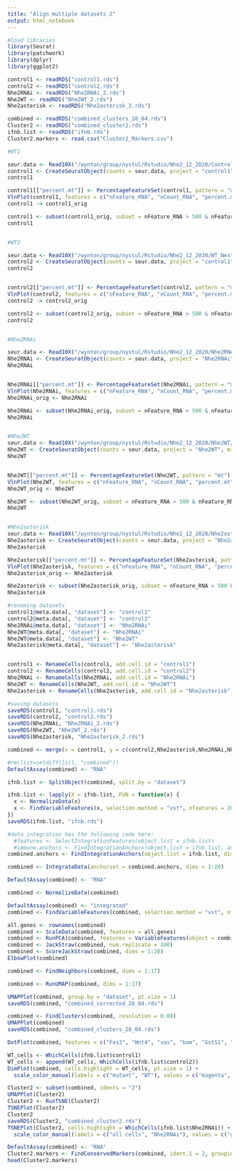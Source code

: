```yaml
---
title: "Align multiple datasets 2"
output: html_notebook
---
```



```r
#load libraries
library(Seurat)
library(patchwork)
library(dplyr)
library(ggplot2)
```

```r
control1 <- readRDS("control1.rds")
control2 <- readRDS("control2.rds")
Nhe2RNAi <- readRDS("Nhe2RNAi_2.rds")
Nhe2WT <- readRDS("Nhe2WT_2.rds")
Nhe2asterisk <- readRDS("Nhe2asterisk_2.rds")
```

```r
combined <- readRDS("combined_clusters_28_04.rds")
Cluster2 <- readRDS("combined_cluster2.rds")
ifnb.list <- readRDS("ifnb.rds")
Cluster2.markers <- read.csv("Cluster2_Markers.csv")
```

```r
#WT1

seur.data <- Read10X("/wynton/group/nystul/Rstudio/Nhe2_12_2020/Control_NextGem/outs/filtered_feature_bc_matrix")
control1 <- CreateSeuratObject(counts = seur.data, project = "control1", min.cells = 3, min.features = 200)
control1

control1[["percent.mt"]] <- PercentageFeatureSet(control1, pattern = "mt:")
VlnPlot(control1, features = c("nFeature_RNA", "nCount_RNA", "percent.mt"), ncol = 3)
control1 -> control1_orig

control1 <- subset(control1_orig, subset = nFeature_RNA > 500 & nFeature_RNA < 3000 & nCount_RNA > 1000 & nCount_RNA < 25000 & percent.mt < 30)
control1


#WT2

seur.data <- Read10X("/wynton/group/nystul/Rstudio/Nhe2_12_2020/WT_NextGem/filtered_feature_bc_matrix")
control2 <- CreateSeuratObject(counts = seur.data, project = "control1", min.cells = 3, min.features = 200)
control2


control2[["percent.mt"]] <- PercentageFeatureSet(control2, pattern = "mt:")
VlnPlot(control2, features = c("nFeature_RNA", "nCount_RNA", "percent.mt"), ncol = 3)
control2 -> control2_orig

control2 <- subset(control2_orig, subset = nFeature_RNA > 500 & nFeature_RNA < 3000 & nCount_RNA > 1000 & nCount_RNA < 25000 & percent.mt < 30)
control2


#Nhe2RNAi

seur.data <- Read10X("/wynton/group/nystul/Rstudio/Nhe2_12_2020/Nhe2RNAi/filtered_feature_bc_matrix/")
Nhe2RNAi <- CreateSeuratObject(counts = seur.data, project = "Nhe2RNAi", min.cells = 3, min.features = 200)
Nhe2RNAi


Nhe2RNAi[["percent.mt"]] <- PercentageFeatureSet(Nhe2RNAi, pattern = "mt:")
VlnPlot(Nhe2RNAi, features = c("nFeature_RNA", "nCount_RNA", "percent.mt"), ncol = 3)
Nhe2RNAi_orig <- Nhe2RNAi

Nhe2RNAi <- subset(Nhe2RNAi_orig, subset = nFeature_RNA > 500 & nFeature_RNA < 3800 & nCount_RNA > 1000 & nCount_RNA < 25000 & percent.mt < 30)
Nhe2RNAi


#Nhe2WT
seur.data <- Read10X("/wynton/group/nystul/Rstudio/Nhe2_12_2020/Nhe2WT/filtered_feature_bc_matrix/")
Nhe2WT <- CreateSeuratObject(counts = seur.data, project = "Nhe2WT", min.cells = 3, min.features = 200)
Nhe2WT


Nhe2WT[["percent.mt"]] <- PercentageFeatureSet(Nhe2WT, pattern = "mt")
VlnPlot(Nhe2WT, features = c("nFeature_RNA", "nCount_RNA", "percent.mt"), ncol = 3)
Nhe2WT_orig <- Nhe2WT

Nhe2WT <- subset(Nhe2WT_orig, subset = nFeature_RNA > 500 & nFeature_RNA < 3800 & nCount_RNA > 1000 & nCount_RNA < 25000 & percent.mt < 30)
Nhe2WT


#Nhe2asterisk
seur.data <- Read10X("/wynton/group/nystul/Rstudio/Nhe2_12_2020/Nhe2asterisk/filtered_feature_bc_matrix/")
Nhe2asterisk <- CreateSeuratObject(counts = seur.data, project = "Nhe2asterisk", min.cells = 3, min.features = 200)
Nhe2asterisk

Nhe2asterisk[["percent.mt"]] <- PercentageFeatureSet(Nhe2asterisk, pattern = "mt:")
VlnPlot(Nhe2asterisk, features = c("nFeature_RNA", "nCount_RNA", "percent.mt"), ncol = 3)
Nhe2asterisk_orig <- Nhe2asterisk

Nhe2asterisk <- subset(Nhe2asterisk_orig, subset = nFeature_RNA > 500 & nFeature_RNA < 4000 & nCount_RNA > 1000 & nCount_RNA < 25000 & percent.mt < 30)
Nhe2asterisk

#renaming datasets
control1@meta.data[, "dataset"] <- "control1"
control2@meta.data[, "dataset"] <- "control2"
Nhe2RNAi@meta.data[, "dataset"] <- "Nhe2RNAi"
Nhe2WT@meta.data[, "dataset"] <- "Nhe2RNAi"
Nhe2WT@meta.data[, "dataset"] <- "Nhe2WT"
Nhe2asterisk@meta.data[, "dataset"] <- "Nhe2asterisk"


control1 <- RenameCells(control1, add.cell.id = "control1")
control2 <- RenameCells(control2, add.cell.id = "control2")
Nhe2RNAi <- RenameCells(Nhe2RNAi, add.cell.id = "Nhe2RNAi")
Nhe2WT <- RenameCells(Nhe2WT, add.cell.id = "Nhe2WT")
Nhe2asterisk <- RenameCells(Nhe2asterisk, add.cell.id = "Nhe2asterisk")
```

```r
#saving datasets
saveRDS(control1, "control1.rds")
saveRDS(control2, "control2.rds")
saveRDS(Nhe2RNAi, "Nhe2RNAi_2.rds")
saveRDS(Nhe2WT, "Nhe2WT_2.rds")
saveRDS(Nhe2asterisk, "Nhe2asterisk_2.rds")
```

```r
combined <- merge(x = control1, y = c(control2,Nhe2asterisk,Nhe2RNAi,Nhe2WT),  merge.data = T, project = "ov")

#rm(list=setdiff(ls(), "combined"))
DefaultAssay(combined) <- "RNA"

ifnb.list <- SplitObject(combined, split.by = "dataset")

ifnb.list <- lapply(X = ifnb.list, FUN = function(x) {
  x <- NormalizeData(x)
  x <- FindVariableFeatures(x, selection.method = "vst", nfeatures = 2000)
})
saveRDS(ifnb.list, "ifnb.rds")

#data integration has the following code here:  
  #features <- SelectIntegrationFeatures(object.list = ifnb.list)
  #immune.anchors <- FindIntegrationAnchors(object.list = ifnb.list, anchor.features = features)
combined.anchors <- FindIntegrationAnchors(object.list = ifnb.list, dims = 1:20, anchor.features = 2000)

combined <- IntegrateData(anchorset = combined.anchors, dims = 1:20)

DefaultAssay(combined) <- "RNA"

combined <- NormalizeData(combined)

DefaultAssay(combined) <- "integrated"
combined <- FindVariableFeatures(combined, selection.method = "vst", nfeatures = 2000)

all.genes <- rownames(combined)
combined <- ScaleData(combined, features = all.genes)
combined <- RunPCA(combined, features = VariableFeatures(object = combined))
combined <- JackStraw(combined, num.replicate = 100)
combined <- ScoreJackStraw(combined, dims = 1:20)
ElbowPlot(combined)

combined <- FindNeighbors(combined, dims = 1:17)

combined <- RunUMAP(combined, dims = 1:17) 

UMAPPlot(combined, group.by = "dataset", pt.size = 1)
saveRDS(combined, "combined_corrected_28_04.rds")

```

```r
combined <- FindClusters(combined, resolution = 0.08)
UMAPPlot(combined)
saveRDS(combined, "combined_clusters_28_04.rds")

```

```r
DotPlot(combined, features = c("Fas3", "Wnt4", "vas", "bam", "GstS1", "tj", "SPARC"))
```

```r
WT_cells <- WhichCells(ifnb.list$control1)
WT_cells <- append(WT_cells, WhichCells(ifnb.list$control2))
DimPlot(combined, cells.highlight = WT_cells, pt.size = 1) + 
  scale_color_manual(labels = c("mutant", "WT"), values = c("magenta", "#009E73"))
```

```r
Cluster2 <- subset(combined, idents = "2")
UMAPPlot(Cluster2)
Cluster2 <- RunTSNE(Cluster2)
TSNEPlot(Cluster2)
Cluster2
saveRDS(Cluster2, "combined_cluster2.rds")
TSNEPlot(Cluster2, cells.highlight = WhichCells(ifnb.list$Nhe2RNAi)) + 
  scale_color_manual(labels = c("all cells", "Nhe2RNAi"), values = c("grey", "#009E73"))
```


```r
DefaultAssay(combined) <- "RNA"
Cluster2.markers <- FindConservedMarkers(combined, ident.1 = 2, grouping.var = "dataset", verbose = FALSE)
head(Cluster2.markers)
```

